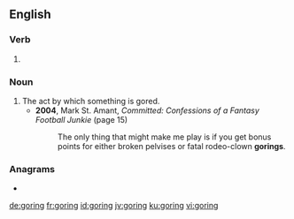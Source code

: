 {{also|Goring}}
==English==

===Verb===
{{head|en|present participle}}

# {{present participle of|gore|lang=en|nocat=1}}

===Noun===
{{en-noun}}

# The act by which something is gored.
#* '''2004''', Mark St. Amant, ''Committed: Confessions of a Fantasy Football Junkie'' (page 15)
#*: The only thing that might make me play is if you get bonus points for either broken pelvises or fatal rodeo-clown '''gorings'''.

===Anagrams===
* {{l|en|gringo}}

[[de:goring]]
[[fr:goring]]
[[id:goring]]
[[jv:goring]]
[[ku:goring]]
[[vi:goring]]